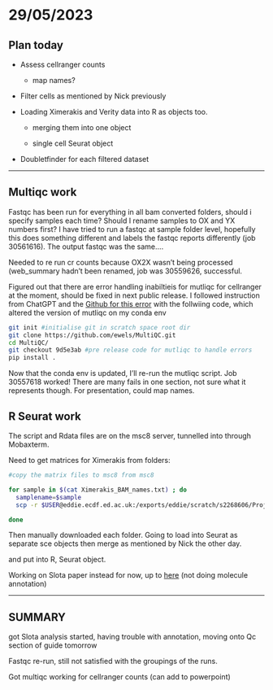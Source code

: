 # 29/05/2023

## Plan today

-   Assess cellranger counts

    -   map names?

-   Filter cells as mentioned by Nick previously

-   Loading Ximerakis and Verity data into R as objects too.

    -   merging them into one object

    -   single cell Seurat object

-   Doubletfinder for each filtered dataset

------------------------------------------------------------------------

## Multiqc work

Fastqc has been run for everything in all bam converted folders, should i specify samples each time? Should I rename samples to OX and YX numbers first? I have tried to run a fastqc at sample folder level, hopefully this does something different and labels the fastqc reports differently (job 30561616). The output fastqc was the same....

Needed to re run cr counts because OX2X wasn't being processed (web_summary hadn't been renamed, job was 30559626, successful.

Figured out that there are error handling inabiltieis for mutliqc for cellranger at the moment, should be fixed in next public release. I followed instruction from ChatGPT and the [Github for this error](https://github.com/ewels/MultiQC/commit/9d5e3ab55813678aa5378f6b8565059c6e7ba869#) with the follwiing code, which altered the version of mutliqc on my conda env

```bash
git init #initialise git in scratch space root dir
git clone https://github.com/ewels/MultiQC.git
cd MultiQC/
git checkout 9d5e3ab #pre release code for mutliqc to handle errors
pip install .
```

Now that the conda env is updated, I'll re-run the mutliqc script. Job 30557618 worked! There are many fails in one section, not sure what it represents though. For presentation, could map names.

## R Seurat work

The script and Rdata files are on the msc8 server, tunnelled into through Mobaxterm.

Need to get matrices for Ximerakis from folders:

```bash
#copy the matrix files to msc8 from msc8

for sample in $(cat Ximerakis_BAM_names.txt) ; do
  samplename=$sample
  scp -r $USER@eddie.ecdf.ed.ac.uk:/exports/eddie/scratch/s2268606/Project_23/External_datasets/Ximerakis/cr${samplename}/outs/raw_feature_bc_matrix/ ./${samplename}raw_feature_bc_matrix

done
```

Then manually downloaded each folder. Going to load into Seurat as separate sce objects then merge as mentioned by Nick the other day.

and put into R, Seurat object.

Working on Slota paper instead for now, up to [here](Now,%20let’s%20map%20ENSEMBL%20IDs%20to%20gene%20symbols.%20From%20the%20table%20command,%20we%20can%20see%20that%20most%20genes%20were%20annotated;%20however,%20846%20returned%20“NA.”%20By%20default,%20mapIds%20returs%20one%20symbol%20per%20ID;%20this%20behaviour%20can%20be%20changed%20using%20multiVals%20argument.) (not doing molecule annotation)

------------------------------------------------------------------------

## SUMMARY

got Slota analysis started, having trouble with annotation, moving onto Qc section of guide tomorrow

Fastqc re-run, still not satisfied with the groupings of the runs.

Got multiqc working for cellranger counts (can add to powerpoint)
